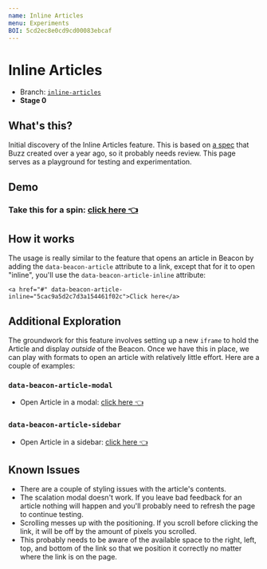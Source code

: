 ```yaml
---
name: Inline Articles
menu: Experiments
BOI: 5cd2ec8e0cd9cd00083ebcaf
---
```



# Inline Articles

- Branch: [`inline-articles`](https://github.com/helpscout/beacon2/tree/inline-articles)
- **Stage 0**

## What's this?

Initial discovery of the Inline Articles feature. This is based on [a spec](https://trello.com/c/v6tP7T3X/19-5-in-page-article-links) that Buzz created over a year ago, so it probably needs review. This page serves as a playground for testing and experimentation.

## Demo

<div>
  <h3>Take this for a spin: <a href="#" data-beacon-article-inline="5cac9a5d2c7d3a154461f02c">click here 👈</a></h3>
</div>

## How it works

The usage is really similar to the feature that opens an article in Beacon by adding the `data-beacon-article` attribute to a link, except that for it to open "inline", you'll use the `data-beacon-article-inline` attribute:

```
<a href="#" data-beacon-article-inline="5cac9a5d2c7d3a154461f02c">Click here</a>
```

## Additional Exploration

The groundwork for this feature involves setting up a new `iframe` to hold the Article and display _outside_ of the Beacon.
Once we have this in place, we can play with formats to open an article with relatively little effort. Here are a couple of examples:

### `data-beacon-article-modal`

<ul>
  <li>Open Article in a modal: <a href="#" data-beacon-article-modal="5cac9a5d2c7d3a154461f02c">click here 👈</a></li>
</ul>

### `data-beacon-article-sidebar`

<ul>
  <li>Open Article in a sidebar: <a href="#" data-beacon-article-sidebar="5cac9a5d2c7d3a154461f02c">click here 👈</a></li>
</ul>

## Known Issues

- There are a couple of styling issues with the article's contents.
- The scalation modal doesn't work. If you leave bad feedback for an article nothing will happen and you'll probably need to refresh the page to continue testing.
- Scrolling messes up with the positioning. If you scroll before clicking the link, it will be off by the amount of pixels you scrolled.
- This probably needs to be aware of the available space to the right, left, top, and bottom of the link so that we position it correctly no matter where the link is on the page.
